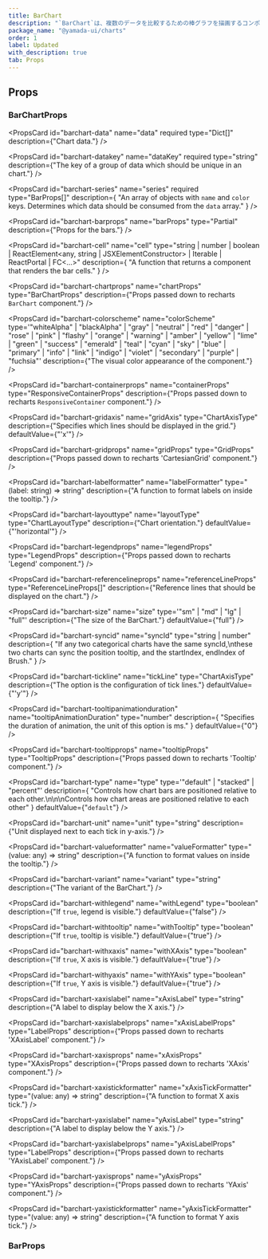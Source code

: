 ```yaml
---
title: BarChart
description: "`BarChart`は、複数のデータを比較するための棒グラフを描画するコンポーネントです。"
package_name: "@yamada-ui/charts"
order: 1
label: Updated
with_description: true
tab: Props
---
```


## Props

### BarChartProps

<PropsCard
  id="barchart-data"
  name="data"
  required
  type="Dict<any>[]"
  description={"Chart data."}
/>

<PropsCard
  id="barchart-datakey"
  name="dataKey"
  required
  type="string"
  description={"The key of a group of data which should be unique in an chart."}
/>

<PropsCard
  id="barchart-series"
  name="series"
  required
  type="BarProps[]"
  description={
    "An array of objects with `name` and `color` keys. Determines which data should be consumed from the `data` array."
  }
/>

<PropsCard id="barchart-_accept" name="_accept" type="CSSUIObject" />

<PropsCard id="barchart-_active" name="_active" type="CSSUIObject" />

<PropsCard id="barchart-_after" name="_after" type="CSSUIObject" />

<PropsCard id="barchart-_anylink" name="_anyLink" type="CSSUIObject" />

<PropsCard id="barchart-_autofill" name="_autofill" type="CSSUIObject" />

<PropsCard id="barchart-_backdrop" name="_backdrop" type="CSSUIObject" />

<PropsCard id="barchart-_before" name="_before" type="CSSUIObject" />

<PropsCard id="barchart-_between" name="_between" type="CSSUIObject" />

<PropsCard id="barchart-_blank" name="_blank" type="CSSUIObject" />

<PropsCard id="barchart-_checked" name="_checked" type="CSSUIObject" />

<PropsCard id="barchart-_cue" name="_cue" type="CSSUIObject" />

<PropsCard id="barchart-_cueregion" name="_cueRegion" type="CSSUIObject" />

<PropsCard id="barchart-_dark" name="_dark" type="CSSUIObject" />

<PropsCard id="barchart-_default" name="_default" type="CSSUIObject" />

<PropsCard id="barchart-_disabled" name="_disabled" type="CSSUIObject" />

<PropsCard id="barchart-_empty" name="_empty" type="CSSUIObject" />

<PropsCard id="barchart-_enabled" name="_enabled" type="CSSUIObject" />

<PropsCard id="barchart-_end" name="_end" type="CSSUIObject" />

<PropsCard id="barchart-_even" name="_even" type="CSSUIObject" />

<PropsCard id="barchart-_expanded" name="_expanded" type="CSSUIObject" />

<PropsCard
  id="barchart-_fileselector"
  name="_fileSelector"
  type="CSSUIObject"
/>

<PropsCard id="barchart-_filled" name="_filled" type="CSSUIObject" />

<PropsCard id="barchart-_first" name="_first" type="CSSUIObject" />

<PropsCard id="barchart-_firstletter" name="_firstLetter" type="CSSUIObject" />

<PropsCard id="barchart-_firstline" name="_firstLine" type="CSSUIObject" />

<PropsCard id="barchart-_focus" name="_focus" type="CSSUIObject" />

<PropsCard
  id="barchart-_focusvisible"
  name="_focusVisible"
  type="CSSUIObject"
/>

<PropsCard id="barchart-_focuswithin" name="_focusWithin" type="CSSUIObject" />

<PropsCard id="barchart-_fullscreen" name="_fullScreen" type="CSSUIObject" />

<PropsCard id="barchart-_grabbed" name="_grabbed" type="CSSUIObject" />

<PropsCard id="barchart-_groupaccept" name="_groupAccept" type="CSSUIObject" />

<PropsCard id="barchart-_groupactive" name="_groupActive" type="CSSUIObject" />

<PropsCard id="barchart-_groupblank" name="_groupBlank" type="CSSUIObject" />

<PropsCard
  id="barchart-_groupchecked"
  name="_groupChecked"
  type="CSSUIObject"
/>

<PropsCard
  id="barchart-_groupdisabled"
  name="_groupDisabled"
  type="CSSUIObject"
/>

<PropsCard
  id="barchart-_groupenabled"
  name="_groupEnabled"
  type="CSSUIObject"
/>

<PropsCard
  id="barchart-_groupexpanded"
  name="_groupExpanded"
  type="CSSUIObject"
/>

<PropsCard id="barchart-_groupfocus" name="_groupFocus" type="CSSUIObject" />

<PropsCard
  id="barchart-_groupfocusvisible"
  name="_groupFocusVisible"
  type="CSSUIObject"
/>

<PropsCard
  id="barchart-_groupfocuswithin"
  name="_groupFocusWithin"
  type="CSSUIObject"
/>

<PropsCard
  id="barchart-_groupgrabbed"
  name="_groupGrabbed"
  type="CSSUIObject"
/>

<PropsCard
  id="barchart-_grouphorizontal"
  name="_groupHorizontal"
  type="CSSUIObject"
/>

<PropsCard id="barchart-_grouphover" name="_groupHover" type="CSSUIObject" />

<PropsCard id="barchart-_groupidle" name="_groupIdle" type="CSSUIObject" />

<PropsCard
  id="barchart-_groupinvalid"
  name="_groupInvalid"
  type="CSSUIObject"
/>

<PropsCard id="barchart-_grouploaded" name="_groupLoaded" type="CSSUIObject" />

<PropsCard
  id="barchart-_grouploading"
  name="_groupLoading"
  type="CSSUIObject"
/>

<PropsCard
  id="barchart-_groupoptional"
  name="_groupOptional"
  type="CSSUIObject"
/>

<PropsCard
  id="barchart-_groupplaceholdershown"
  name="_groupPlaceholderShown"
  type="CSSUIObject"
/>

<PropsCard
  id="barchart-_grouppressed"
  name="_groupPressed"
  type="CSSUIObject"
/>

<PropsCard
  id="barchart-_groupreadonly"
  name="_groupReadOnly"
  type="CSSUIObject"
/>

<PropsCard
  id="barchart-_groupreadwrite"
  name="_groupReadWrite"
  type="CSSUIObject"
/>

<PropsCard id="barchart-_groupreject" name="_groupReject" type="CSSUIObject" />

<PropsCard
  id="barchart-_grouprequired"
  name="_groupRequired"
  type="CSSUIObject"
/>

<PropsCard
  id="barchart-_groupselected"
  name="_groupSelected"
  type="CSSUIObject"
/>

<PropsCard
  id="barchart-_groupuserinvalid"
  name="_groupUserInvalid"
  type="CSSUIObject"
/>

<PropsCard id="barchart-_groupvalid" name="_groupValid" type="CSSUIObject" />

<PropsCard
  id="barchart-_groupvertical"
  name="_groupVertical"
  type="CSSUIObject"
/>

<PropsCard id="barchart-_hidden" name="_hidden" type="CSSUIObject" />

<PropsCard id="barchart-_holiday" name="_holiday" type="CSSUIObject" />

<PropsCard id="barchart-_horizontal" name="_horizontal" type="CSSUIObject" />

<PropsCard id="barchart-_hover" name="_hover" type="CSSUIObject" />

<PropsCard id="barchart-_idle" name="_idle" type="CSSUIObject" />

<PropsCard
  id="barchart-_indeterminate"
  name="_indeterminate"
  type="CSSUIObject"
/>

<PropsCard id="barchart-_inrange" name="_inRange" type="CSSUIObject" />

<PropsCard id="barchart-_invalid" name="_invalid" type="CSSUIObject" />

<PropsCard id="barchart-_last" name="_last" type="CSSUIObject" />

<PropsCard id="barchart-_light" name="_light" type="CSSUIObject" />

<PropsCard id="barchart-_link" name="_link" type="CSSUIObject" />

<PropsCard id="barchart-_loaded" name="_loaded" type="CSSUIObject" />

<PropsCard id="barchart-_loading" name="_loading" type="CSSUIObject" />

<PropsCard id="barchart-_marker" name="_marker" type="CSSUIObject" />

<PropsCard id="barchart-_mediadark" name="_mediaDark" type="CSSUIObject" />

<PropsCard id="barchart-_medialight" name="_mediaLight" type="CSSUIObject" />

<PropsCard
  id="barchart-_mediareducemotion"
  name="_mediaReduceMotion"
  type="CSSUIObject"
/>

<PropsCard id="barchart-_modal" name="_modal" type="CSSUIObject" />

<PropsCard
  id="barchart-_nativeactive"
  name="_nativeActive"
  type="CSSUIObject"
/>

<PropsCard
  id="barchart-_nativechecked"
  name="_nativeChecked"
  type="CSSUIObject"
/>

<PropsCard
  id="barchart-_nativedisabled"
  name="_nativeDisabled"
  type="CSSUIObject"
/>

<PropsCard id="barchart-_nativefocus" name="_nativeFocus" type="CSSUIObject" />

<PropsCard
  id="barchart-_nativefocusvisible"
  name="_nativeFocusVisible"
  type="CSSUIObject"
/>

<PropsCard
  id="barchart-_nativefocuswithin"
  name="_nativeFocusWithin"
  type="CSSUIObject"
/>

<PropsCard
  id="barchart-_nativehidden"
  name="_nativeHidden"
  type="CSSUIObject"
/>

<PropsCard id="barchart-_nativehover" name="_nativeHover" type="CSSUIObject" />

<PropsCard
  id="barchart-_nativereadonly"
  name="_nativeReadOnly"
  type="CSSUIObject"
/>

<PropsCard
  id="barchart-_nativetarget"
  name="_nativeTarget"
  type="CSSUIObject"
/>

<PropsCard id="barchart-_nativevalid" name="_nativeValid" type="CSSUIObject" />

<PropsCard id="barchart-_notfirst" name="_notFirst" type="CSSUIObject" />

<PropsCard id="barchart-_notlast" name="_notLast" type="CSSUIObject" />

<PropsCard id="barchart-_nottarget" name="_notTarget" type="CSSUIObject" />

<PropsCard id="barchart-_odd" name="_odd" type="CSSUIObject" />

<PropsCard id="barchart-_only" name="_only" type="CSSUIObject" />

<PropsCard id="barchart-_optional" name="_optional" type="CSSUIObject" />

<PropsCard id="barchart-_outrange" name="_outRange" type="CSSUIObject" />

<PropsCard id="barchart-_outside" name="_outside" type="CSSUIObject" />

<PropsCard id="barchart-_paused" name="_paused" type="CSSUIObject" />

<PropsCard id="barchart-_peeraccept" name="_peerAccept" type="CSSUIObject" />

<PropsCard id="barchart-_peeractive" name="_peerActive" type="CSSUIObject" />

<PropsCard id="barchart-_peerblank" name="_peerBlank" type="CSSUIObject" />

<PropsCard id="barchart-_peerchecked" name="_peerChecked" type="CSSUIObject" />

<PropsCard
  id="barchart-_peerdisabled"
  name="_peerDisabled"
  type="CSSUIObject"
/>

<PropsCard id="barchart-_peerenabled" name="_peerEnabled" type="CSSUIObject" />

<PropsCard
  id="barchart-_peerexpanded"
  name="_peerExpanded"
  type="CSSUIObject"
/>

<PropsCard id="barchart-_peerfocus" name="_peerFocus" type="CSSUIObject" />

<PropsCard
  id="barchart-_peerfocusvisible"
  name="_peerFocusVisible"
  type="CSSUIObject"
/>

<PropsCard
  id="barchart-_peerfocuswithin"
  name="_peerFocusWithin"
  type="CSSUIObject"
/>

<PropsCard id="barchart-_peergrabbed" name="_peerGrabbed" type="CSSUIObject" />

<PropsCard
  id="barchart-_peerhorizontal"
  name="_peerHorizontal"
  type="CSSUIObject"
/>

<PropsCard id="barchart-_peerhover" name="_peerHover" type="CSSUIObject" />

<PropsCard id="barchart-_peeridle" name="_peerIdle" type="CSSUIObject" />

<PropsCard id="barchart-_peerinvalid" name="_peerInvalid" type="CSSUIObject" />

<PropsCard id="barchart-_peerloaded" name="_peerLoaded" type="CSSUIObject" />

<PropsCard id="barchart-_peerloading" name="_peerLoading" type="CSSUIObject" />

<PropsCard
  id="barchart-_peeroptional"
  name="_peerOptional"
  type="CSSUIObject"
/>

<PropsCard
  id="barchart-_peerplaceholdershown"
  name="_peerPlaceholderShown"
  type="CSSUIObject"
/>

<PropsCard id="barchart-_peerpressed" name="_peerPressed" type="CSSUIObject" />

<PropsCard
  id="barchart-_peerreadonly"
  name="_peerReadOnly"
  type="CSSUIObject"
/>

<PropsCard
  id="barchart-_peerreadwrite"
  name="_peerReadWrite"
  type="CSSUIObject"
/>

<PropsCard id="barchart-_peerreject" name="_peerReject" type="CSSUIObject" />

<PropsCard
  id="barchart-_peerrequired"
  name="_peerRequired"
  type="CSSUIObject"
/>

<PropsCard
  id="barchart-_peerselected"
  name="_peerSelected"
  type="CSSUIObject"
/>

<PropsCard
  id="barchart-_peeruserinvalid"
  name="_peerUserInvalid"
  type="CSSUIObject"
/>

<PropsCard id="barchart-_peervalid" name="_peerValid" type="CSSUIObject" />

<PropsCard
  id="barchart-_peervertical"
  name="_peerVertical"
  type="CSSUIObject"
/>

<PropsCard id="barchart-_picture" name="_picture" type="CSSUIObject" />

<PropsCard id="barchart-_placeholder" name="_placeholder" type="CSSUIObject" />

<PropsCard
  id="barchart-_placeholdershown"
  name="_placeholderShown"
  type="CSSUIObject"
/>

<PropsCard id="barchart-_playing" name="_playing" type="CSSUIObject" />

<PropsCard id="barchart-_pressed" name="_pressed" type="CSSUIObject" />

<PropsCard id="barchart-_print" name="_print" type="CSSUIObject" />

<PropsCard id="barchart-_readonly" name="_readOnly" type="CSSUIObject" />

<PropsCard id="barchart-_readwrite" name="_readWrite" type="CSSUIObject" />

<PropsCard id="barchart-_reject" name="_reject" type="CSSUIObject" />

<PropsCard id="barchart-_required" name="_required" type="CSSUIObject" />

<PropsCard id="barchart-_ripple" name="_ripple" type="CSSUIObject" />

<PropsCard id="barchart-_scrollbar" name="_scrollbar" type="CSSUIObject" />

<PropsCard
  id="barchart-_scrollbarbutton"
  name="_scrollbarButton"
  type="CSSUIObject"
/>

<PropsCard
  id="barchart-_scrollbarcorner"
  name="_scrollbarCorner"
  type="CSSUIObject"
/>

<PropsCard
  id="barchart-_scrollbarthumb"
  name="_scrollbarThumb"
  type="CSSUIObject"
/>

<PropsCard
  id="barchart-_scrollbartrack"
  name="_scrollbarTrack"
  type="CSSUIObject"
/>

<PropsCard
  id="barchart-_scrollbartrackpiece"
  name="_scrollbarTrackPiece"
  type="CSSUIObject"
/>

<PropsCard id="barchart-_selected" name="_selected" type="CSSUIObject" />

<PropsCard id="barchart-_selection" name="_selection" type="CSSUIObject" />

<PropsCard id="barchart-_start" name="_start" type="CSSUIObject" />

<PropsCard id="barchart-_target" name="_target" type="CSSUIObject" />

<PropsCard id="barchart-_today" name="_today" type="CSSUIObject" />

<PropsCard id="barchart-_userinvalid" name="_userInvalid" type="CSSUIObject" />

<PropsCard id="barchart-_valid" name="_valid" type="CSSUIObject" />

<PropsCard id="barchart-_vertical" name="_vertical" type="CSSUIObject" />

<PropsCard id="barchart-_visited" name="_visited" type="CSSUIObject" />

<PropsCard id="barchart-_weekend" name="_weekend" type="CSSUIObject" />

<PropsCard
  id="barchart-barprops"
  name="barProps"
  type="Partial<BarProps>"
  description={"Props for the bars."}
/>

<PropsCard
  id="barchart-cell"
  name="cell"
  type="string | number | boolean | ReactElement<any, string | JSXElementConstructor<any>> | Iterable<ReactNode> | ReactPortal | FC<...>"
  description={
    "A function that returns a component that renders the bar cells."
  }
/>

<PropsCard
  id="barchart-chartprops"
  name="chartProps"
  type="BarChartProps"
  description={"Props passed down to recharts `BarChart` component."}
/>

<PropsCard
  id="barchart-colorscheme"
  name="colorScheme"
  type='"whiteAlpha" | "blackAlpha" | "gray" | "neutral" | "red" | "danger" | "rose" | "pink" | "flashy" | "orange" | "warning" | "amber" | "yellow" | "lime" | "green" | "success" | "emerald" | "teal" | "cyan" | "sky" | "blue" | "primary" | "info" | "link" | "indigo" | "violet" | "secondary" | "purple" | "fuchsia"'
  description={"The visual color appearance of the component."}
/>

<PropsCard
  id="barchart-containerprops"
  name="containerProps"
  type="ResponsiveContainerProps"
  description={"Props passed down to recharts `ResponsiveContainer` component."}
/>

<PropsCard
  id="barchart-gridaxis"
  name="gridAxis"
  type="ChartAxisType"
  description={"Specifies which lines should be displayed in the grid."}
  defaultValue={"'x'"}
/>

<PropsCard
  id="barchart-gridprops"
  name="gridProps"
  type="GridProps"
  description={"Props passed down to recharts 'CartesianGrid' component."}
/>

<PropsCard
  id="barchart-labelformatter"
  name="labelFormatter"
  type="(label: string) => string"
  description={"A function to format labels on inside the tooltip."}
/>

<PropsCard
  id="barchart-layouttype"
  name="layoutType"
  type="ChartLayoutType"
  description={"Chart orientation."}
  defaultValue={"'horizontal'"}
/>

<PropsCard
  id="barchart-legendprops"
  name="legendProps"
  type="LegendProps"
  description={"Props passed down to recharts 'Legend' component."}
/>

<PropsCard
  id="barchart-referencelineprops"
  name="referenceLineProps"
  type="ReferenceLineProps[]"
  description={"Reference lines that should be displayed on the chart."}
/>

<PropsCard
  id="barchart-size"
  name="size"
  type='"sm" | "md" | "lg" | "full"'
  description={"The size of the BarChart."}
  defaultValue={"full"}
/>

<PropsCard
  id="barchart-syncid"
  name="syncId"
  type="string | number"
  description={
    "If any two categorical charts have the same syncId,\nthese two charts can sync the position tooltip, and the startIndex, endIndex of Brush."
  }
/>

<PropsCard
  id="barchart-tickline"
  name="tickLine"
  type="ChartAxisType"
  description={"The option is the configuration of tick lines."}
  defaultValue={"'y'"}
/>

<PropsCard
  id="barchart-tooltipanimationduration"
  name="tooltipAnimationDuration"
  type="number"
  description={
    "Specifies the duration of animation, the unit of this option is ms."
  }
  defaultValue={"0"}
/>

<PropsCard
  id="barchart-tooltipprops"
  name="tooltipProps"
  type="TooltipProps"
  description={"Props passed down to recharts 'Tooltip' component."}
/>

<PropsCard
  id="barchart-type"
  name="type"
  type='"default" | "stacked" | "percent"'
  description={
    "Controls how chart bars are positioned relative to each other.\n\n\nControls how chart areas are positioned relative to each other"
  }
  defaultValue={"`default`"}
/>

<PropsCard
  id="barchart-unit"
  name="unit"
  type="string"
  description={"Unit displayed next to each tick in y-axis."}
/>

<PropsCard
  id="barchart-valueformatter"
  name="valueFormatter"
  type="(value: any) => string"
  description={"A function to format values on inside the tooltip."}
/>

<PropsCard
  id="barchart-variant"
  name="variant"
  type="string"
  description={"The variant of the BarChart."}
/>

<PropsCard
  id="barchart-withlegend"
  name="withLegend"
  type="boolean"
  description={"If `true`, legend is visible."}
  defaultValue={"false"}
/>

<PropsCard
  id="barchart-withtooltip"
  name="withTooltip"
  type="boolean"
  description={"If `true`, tooltip is visible."}
  defaultValue={"true"}
/>

<PropsCard
  id="barchart-withxaxis"
  name="withXAxis"
  type="boolean"
  description={"If `true`, X axis is visible."}
  defaultValue={"true"}
/>

<PropsCard
  id="barchart-withyaxis"
  name="withYAxis"
  type="boolean"
  description={"If `true`, Y axis is visible."}
  defaultValue={"true"}
/>

<PropsCard
  id="barchart-xaxislabel"
  name="xAxisLabel"
  type="string"
  description={"A label to display below the X axis."}
/>

<PropsCard
  id="barchart-xaxislabelprops"
  name="xAxisLabelProps"
  type="LabelProps"
  description={"Props passed down to recharts 'XAxisLabel' component."}
/>

<PropsCard
  id="barchart-xaxisprops"
  name="xAxisProps"
  type="XAxisProps"
  description={"Props passed down to recharts 'XAxis' component."}
/>

<PropsCard
  id="barchart-xaxistickformatter"
  name="xAxisTickFormatter"
  type="(value: any) => string"
  description={"A function to format X axis tick."}
/>

<PropsCard
  id="barchart-yaxislabel"
  name="yAxisLabel"
  type="string"
  description={"A label to display below the Y axis."}
/>

<PropsCard
  id="barchart-yaxislabelprops"
  name="yAxisLabelProps"
  type="LabelProps"
  description={"Props passed down to recharts 'YAxisLabel' component."}
/>

<PropsCard
  id="barchart-yaxisprops"
  name="yAxisProps"
  type="YAxisProps"
  description={"Props passed down to recharts 'YAxis' component."}
/>

<PropsCard
  id="barchart-yaxistickformatter"
  name="yAxisTickFormatter"
  type="(value: any) => string"
  description={"A function to format Y axis tick."}
/>

### BarProps

<PropsCard id="bar-_accept" name="_accept" type="CSSUIObject" />

<PropsCard id="bar-_active" name="_active" type="CSSUIObject" />

<PropsCard id="bar-_after" name="_after" type="CSSUIObject" />

<PropsCard id="bar-_anylink" name="_anyLink" type="CSSUIObject" />

<PropsCard id="bar-_autofill" name="_autofill" type="CSSUIObject" />

<PropsCard id="bar-_backdrop" name="_backdrop" type="CSSUIObject" />

<PropsCard id="bar-_before" name="_before" type="CSSUIObject" />

<PropsCard id="bar-_between" name="_between" type="CSSUIObject" />

<PropsCard id="bar-_blank" name="_blank" type="CSSUIObject" />

<PropsCard id="bar-_checked" name="_checked" type="CSSUIObject" />

<PropsCard id="bar-_cue" name="_cue" type="CSSUIObject" />

<PropsCard id="bar-_cueregion" name="_cueRegion" type="CSSUIObject" />

<PropsCard id="bar-_dark" name="_dark" type="CSSUIObject" />

<PropsCard id="bar-_default" name="_default" type="CSSUIObject" />

<PropsCard id="bar-_disabled" name="_disabled" type="CSSUIObject" />

<PropsCard id="bar-_empty" name="_empty" type="CSSUIObject" />

<PropsCard id="bar-_enabled" name="_enabled" type="CSSUIObject" />

<PropsCard id="bar-_end" name="_end" type="CSSUIObject" />

<PropsCard id="bar-_even" name="_even" type="CSSUIObject" />

<PropsCard id="bar-_expanded" name="_expanded" type="CSSUIObject" />

<PropsCard id="bar-_fileselector" name="_fileSelector" type="CSSUIObject" />

<PropsCard id="bar-_filled" name="_filled" type="CSSUIObject" />

<PropsCard id="bar-_first" name="_first" type="CSSUIObject" />

<PropsCard id="bar-_firstletter" name="_firstLetter" type="CSSUIObject" />

<PropsCard id="bar-_firstline" name="_firstLine" type="CSSUIObject" />

<PropsCard id="bar-_focus" name="_focus" type="CSSUIObject" />

<PropsCard id="bar-_focusvisible" name="_focusVisible" type="CSSUIObject" />

<PropsCard id="bar-_focuswithin" name="_focusWithin" type="CSSUIObject" />

<PropsCard id="bar-_fullscreen" name="_fullScreen" type="CSSUIObject" />

<PropsCard id="bar-_grabbed" name="_grabbed" type="CSSUIObject" />

<PropsCard id="bar-_groupaccept" name="_groupAccept" type="CSSUIObject" />

<PropsCard id="bar-_groupactive" name="_groupActive" type="CSSUIObject" />

<PropsCard id="bar-_groupblank" name="_groupBlank" type="CSSUIObject" />

<PropsCard id="bar-_groupchecked" name="_groupChecked" type="CSSUIObject" />

<PropsCard id="bar-_groupdisabled" name="_groupDisabled" type="CSSUIObject" />

<PropsCard id="bar-_groupenabled" name="_groupEnabled" type="CSSUIObject" />

<PropsCard id="bar-_groupexpanded" name="_groupExpanded" type="CSSUIObject" />

<PropsCard id="bar-_groupfocus" name="_groupFocus" type="CSSUIObject" />

<PropsCard
  id="bar-_groupfocusvisible"
  name="_groupFocusVisible"
  type="CSSUIObject"
/>

<PropsCard
  id="bar-_groupfocuswithin"
  name="_groupFocusWithin"
  type="CSSUIObject"
/>

<PropsCard id="bar-_groupgrabbed" name="_groupGrabbed" type="CSSUIObject" />

<PropsCard
  id="bar-_grouphorizontal"
  name="_groupHorizontal"
  type="CSSUIObject"
/>

<PropsCard id="bar-_grouphover" name="_groupHover" type="CSSUIObject" />

<PropsCard id="bar-_groupidle" name="_groupIdle" type="CSSUIObject" />

<PropsCard id="bar-_groupinvalid" name="_groupInvalid" type="CSSUIObject" />

<PropsCard id="bar-_grouploaded" name="_groupLoaded" type="CSSUIObject" />

<PropsCard id="bar-_grouploading" name="_groupLoading" type="CSSUIObject" />

<PropsCard id="bar-_groupoptional" name="_groupOptional" type="CSSUIObject" />

<PropsCard
  id="bar-_groupplaceholdershown"
  name="_groupPlaceholderShown"
  type="CSSUIObject"
/>

<PropsCard id="bar-_grouppressed" name="_groupPressed" type="CSSUIObject" />

<PropsCard id="bar-_groupreadonly" name="_groupReadOnly" type="CSSUIObject" />

<PropsCard id="bar-_groupreadwrite" name="_groupReadWrite" type="CSSUIObject" />

<PropsCard id="bar-_groupreject" name="_groupReject" type="CSSUIObject" />

<PropsCard id="bar-_grouprequired" name="_groupRequired" type="CSSUIObject" />

<PropsCard id="bar-_groupselected" name="_groupSelected" type="CSSUIObject" />

<PropsCard
  id="bar-_groupuserinvalid"
  name="_groupUserInvalid"
  type="CSSUIObject"
/>

<PropsCard id="bar-_groupvalid" name="_groupValid" type="CSSUIObject" />

<PropsCard id="bar-_groupvertical" name="_groupVertical" type="CSSUIObject" />

<PropsCard id="bar-_hidden" name="_hidden" type="CSSUIObject" />

<PropsCard id="bar-_holiday" name="_holiday" type="CSSUIObject" />

<PropsCard id="bar-_horizontal" name="_horizontal" type="CSSUIObject" />

<PropsCard id="bar-_hover" name="_hover" type="CSSUIObject" />

<PropsCard id="bar-_idle" name="_idle" type="CSSUIObject" />

<PropsCard id="bar-_indeterminate" name="_indeterminate" type="CSSUIObject" />

<PropsCard id="bar-_inrange" name="_inRange" type="CSSUIObject" />

<PropsCard id="bar-_invalid" name="_invalid" type="CSSUIObject" />

<PropsCard id="bar-_last" name="_last" type="CSSUIObject" />

<PropsCard id="bar-_light" name="_light" type="CSSUIObject" />

<PropsCard id="bar-_link" name="_link" type="CSSUIObject" />

<PropsCard id="bar-_loaded" name="_loaded" type="CSSUIObject" />

<PropsCard id="bar-_loading" name="_loading" type="CSSUIObject" />

<PropsCard id="bar-_marker" name="_marker" type="CSSUIObject" />

<PropsCard id="bar-_mediadark" name="_mediaDark" type="CSSUIObject" />

<PropsCard id="bar-_medialight" name="_mediaLight" type="CSSUIObject" />

<PropsCard
  id="bar-_mediareducemotion"
  name="_mediaReduceMotion"
  type="CSSUIObject"
/>

<PropsCard id="bar-_modal" name="_modal" type="CSSUIObject" />

<PropsCard id="bar-_nativeactive" name="_nativeActive" type="CSSUIObject" />

<PropsCard id="bar-_nativechecked" name="_nativeChecked" type="CSSUIObject" />

<PropsCard id="bar-_nativedisabled" name="_nativeDisabled" type="CSSUIObject" />

<PropsCard id="bar-_nativefocus" name="_nativeFocus" type="CSSUIObject" />

<PropsCard
  id="bar-_nativefocusvisible"
  name="_nativeFocusVisible"
  type="CSSUIObject"
/>

<PropsCard
  id="bar-_nativefocuswithin"
  name="_nativeFocusWithin"
  type="CSSUIObject"
/>

<PropsCard id="bar-_nativehidden" name="_nativeHidden" type="CSSUIObject" />

<PropsCard id="bar-_nativehover" name="_nativeHover" type="CSSUIObject" />

<PropsCard id="bar-_nativereadonly" name="_nativeReadOnly" type="CSSUIObject" />

<PropsCard id="bar-_nativetarget" name="_nativeTarget" type="CSSUIObject" />

<PropsCard id="bar-_nativevalid" name="_nativeValid" type="CSSUIObject" />

<PropsCard id="bar-_notfirst" name="_notFirst" type="CSSUIObject" />

<PropsCard id="bar-_notlast" name="_notLast" type="CSSUIObject" />

<PropsCard id="bar-_nottarget" name="_notTarget" type="CSSUIObject" />

<PropsCard id="bar-_odd" name="_odd" type="CSSUIObject" />

<PropsCard id="bar-_only" name="_only" type="CSSUIObject" />

<PropsCard id="bar-_optional" name="_optional" type="CSSUIObject" />

<PropsCard id="bar-_outrange" name="_outRange" type="CSSUIObject" />

<PropsCard id="bar-_outside" name="_outside" type="CSSUIObject" />

<PropsCard id="bar-_paused" name="_paused" type="CSSUIObject" />

<PropsCard id="bar-_peeraccept" name="_peerAccept" type="CSSUIObject" />

<PropsCard id="bar-_peeractive" name="_peerActive" type="CSSUIObject" />

<PropsCard id="bar-_peerblank" name="_peerBlank" type="CSSUIObject" />

<PropsCard id="bar-_peerchecked" name="_peerChecked" type="CSSUIObject" />

<PropsCard id="bar-_peerdisabled" name="_peerDisabled" type="CSSUIObject" />

<PropsCard id="bar-_peerenabled" name="_peerEnabled" type="CSSUIObject" />

<PropsCard id="bar-_peerexpanded" name="_peerExpanded" type="CSSUIObject" />

<PropsCard id="bar-_peerfocus" name="_peerFocus" type="CSSUIObject" />

<PropsCard
  id="bar-_peerfocusvisible"
  name="_peerFocusVisible"
  type="CSSUIObject"
/>

<PropsCard
  id="bar-_peerfocuswithin"
  name="_peerFocusWithin"
  type="CSSUIObject"
/>

<PropsCard id="bar-_peergrabbed" name="_peerGrabbed" type="CSSUIObject" />

<PropsCard id="bar-_peerhorizontal" name="_peerHorizontal" type="CSSUIObject" />

<PropsCard id="bar-_peerhover" name="_peerHover" type="CSSUIObject" />

<PropsCard id="bar-_peeridle" name="_peerIdle" type="CSSUIObject" />

<PropsCard id="bar-_peerinvalid" name="_peerInvalid" type="CSSUIObject" />

<PropsCard id="bar-_peerloaded" name="_peerLoaded" type="CSSUIObject" />

<PropsCard id="bar-_peerloading" name="_peerLoading" type="CSSUIObject" />

<PropsCard id="bar-_peeroptional" name="_peerOptional" type="CSSUIObject" />

<PropsCard
  id="bar-_peerplaceholdershown"
  name="_peerPlaceholderShown"
  type="CSSUIObject"
/>

<PropsCard id="bar-_peerpressed" name="_peerPressed" type="CSSUIObject" />

<PropsCard id="bar-_peerreadonly" name="_peerReadOnly" type="CSSUIObject" />

<PropsCard id="bar-_peerreadwrite" name="_peerReadWrite" type="CSSUIObject" />

<PropsCard id="bar-_peerreject" name="_peerReject" type="CSSUIObject" />

<PropsCard id="bar-_peerrequired" name="_peerRequired" type="CSSUIObject" />

<PropsCard id="bar-_peerselected" name="_peerSelected" type="CSSUIObject" />

<PropsCard
  id="bar-_peeruserinvalid"
  name="_peerUserInvalid"
  type="CSSUIObject"
/>

<PropsCard id="bar-_peervalid" name="_peerValid" type="CSSUIObject" />

<PropsCard id="bar-_peervertical" name="_peerVertical" type="CSSUIObject" />

<PropsCard id="bar-_picture" name="_picture" type="CSSUIObject" />

<PropsCard id="bar-_placeholder" name="_placeholder" type="CSSUIObject" />

<PropsCard
  id="bar-_placeholdershown"
  name="_placeholderShown"
  type="CSSUIObject"
/>

<PropsCard id="bar-_playing" name="_playing" type="CSSUIObject" />

<PropsCard id="bar-_pressed" name="_pressed" type="CSSUIObject" />

<PropsCard id="bar-_print" name="_print" type="CSSUIObject" />

<PropsCard id="bar-_readonly" name="_readOnly" type="CSSUIObject" />

<PropsCard id="bar-_readwrite" name="_readWrite" type="CSSUIObject" />

<PropsCard id="bar-_reject" name="_reject" type="CSSUIObject" />

<PropsCard id="bar-_required" name="_required" type="CSSUIObject" />

<PropsCard id="bar-_ripple" name="_ripple" type="CSSUIObject" />

<PropsCard id="bar-_scrollbar" name="_scrollbar" type="CSSUIObject" />

<PropsCard
  id="bar-_scrollbarbutton"
  name="_scrollbarButton"
  type="CSSUIObject"
/>

<PropsCard
  id="bar-_scrollbarcorner"
  name="_scrollbarCorner"
  type="CSSUIObject"
/>

<PropsCard id="bar-_scrollbarthumb" name="_scrollbarThumb" type="CSSUIObject" />

<PropsCard id="bar-_scrollbartrack" name="_scrollbarTrack" type="CSSUIObject" />

<PropsCard
  id="bar-_scrollbartrackpiece"
  name="_scrollbarTrackPiece"
  type="CSSUIObject"
/>

<PropsCard id="bar-_selected" name="_selected" type="CSSUIObject" />

<PropsCard id="bar-_selection" name="_selection" type="CSSUIObject" />

<PropsCard id="bar-_start" name="_start" type="CSSUIObject" />

<PropsCard id="bar-_target" name="_target" type="CSSUIObject" />

<PropsCard id="bar-_today" name="_today" type="CSSUIObject" />

<PropsCard id="bar-_userinvalid" name="_userInvalid" type="CSSUIObject" />

<PropsCard id="bar-_valid" name="_valid" type="CSSUIObject" />

<PropsCard id="bar-_vertical" name="_vertical" type="CSSUIObject" />

<PropsCard id="bar-_visited" name="_visited" type="CSSUIObject" />

<PropsCard id="bar-_weekend" name="_weekend" type="CSSUIObject" />

<PropsCard
  id="bar-activebar"
  name="activeBar"
  type="Merge<SVGProps<SVGPathElement>, CSSUIProps>"
/>

<PropsCard
  id="bar-background"
  name="background"
  type="Merge<SVGProps<SVGPathElement>, CSSUIProps>"
/>

<PropsCard
  id="bar-color"
  name="color"
  type='UIValue<"border" | "link" | Color | "current" | "focus" | "whiteAlpha.50" | "whiteAlpha.100" | "whiteAlpha.200" | "whiteAlpha.300" | "whiteAlpha.400" | "whiteAlpha.500" | ... 319 more ... | "link.950">'
/>

<PropsCard id="bar-dimbar" name="dimBar" type="Partial<BarProps>" />

